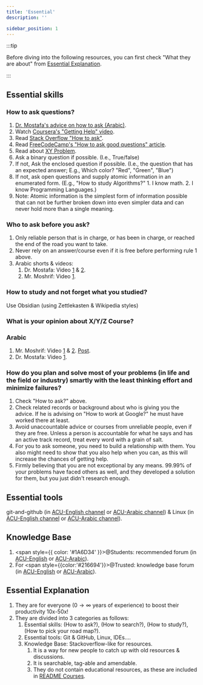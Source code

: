 ```yaml
---
title: 'Essential'
description: ''

sidebar_position: 1
---
```


:::tip

Before diving into the following resources, you can first check "What they are about" from [Essential Explanation](#essential-explanation).

:::

## Essential skills

### How to ask questions?

1. [Dr. Mostafa's advice on how to ask (Arabic)](https://www.youtube.com/watch?v=PxLOqb54omI).
2. Watch [Coursera's "Getting Help" video](https://www.coursera.org/lecture/data-scientists-tools/getting-help-dhpW3).
3. Read [Stack Overflow "How to ask"](https://stackoverflow.com/help/how-to-ask).
4. Read [FreeCodeCamp's "How to ask good questions" article](https://www.freecodecamp.org/news/how-to-ask-good-technical-questions/).
5. Read about [XY Problem](https://mywiki.wooledge.org/XyProblem).
6. Ask a binary question if possible. (I.e., True/false)
7. If not, Ask the enclosed question if possible. (I.e., the question that has an expected answer; E.g., Which color? "Red", "Green", "Blue")
8. If not, ask open questions and supply atomic information in an enumerated form. (E.g., "How to study Algorithms?" 1. I know math. 2. I know Programming Languages.)
9. Note: Atomic information is the simplest form of information possible that can not be further broken down into even simpler data and can never hold more than a single meaning.

### Who to ask before you ask?

1. Only reliable person that is in charge, or has been in charge, or reached the end of the road you want to take.
2. Never rely on an answer/course even if it is free before performing rule 1 above.
3. Arabic shorts & videos:
    1. Dr. Mostafa: Video [1](https://www.youtube.com/live/ZHMr5kPjFpk?feature=share) & [2](https://www.youtube.com/live/8pSt7yhkfSw?feature=share).
    2. Mr. Moshrif: Video [1](https://www.facebook.com/watch/?v=1453088708370995).

### How to study and not forget what you studied?

Use Obsidian (using Zettlekasten & Wikipedia styles)

### What is your opinion about X/Y/Z Course?

### Arabic

1. Mr. Moshrif: Video [1](https://www.facebook.com/watch/live/?ref=watch_permalink&v=553205550240384) & [2](https://fb.watch/jKaKqf2Rjq/). [Post](https://www.facebook.com/mmoshrif/posts/pfbid02gNUwraX2rJdykh2c6XXeAqKBh3ucdo7YcLx5qeHRqm87NywW769VavTTmZ197Hmdl).
2. Dr. Mostafa: Video [1](https://www.youtube.com/live/jJoVVCfDCN4).

### How do you plan and solve most of your problems (in life and the field or industry) smartly with the least thinking effort and minimize failures?

1. Check "How to ask?" above.
2. Check related records or background about who is giving you the advice. If he is advising on "How to work at Google?" he must have worked there at least.
3. Avoid unaccountable advice or courses from unreliable people, even if they are free. Unless a person is accountable for what he says and has an active track record, treat every word with a grain of salt.
4. For you to ask someone, you need to build a relationship with them. You also might need to show that you also help when you can, as this will increase the chances of getting help.
5. Firmly believing that you are not exceptional by any means. 99.99% of your problems have faced others as well, and they developed a solution for them, but you just didn't research enough.

## Essential tools

git-and-github (in [ACU-English channel](https://discord.com/channels/1026170883997438112/1026170885331222549) or [ACU-Arabic channel](https://discord.com/channels/950993900720492574/951580791316574248)) & Linux (in [ACU-English channel](https://discord.com/channels/1026170883997438112/1026170885331222550) or [ACU-Arabic channel](https://discord.com/channels/950993900720492574/951580813756088380)).

## Knowledge Base

1. <span style={{ color: '#1A6D34' }}>@Students</span>: recommended forum (in
   [ACU-English](https://discord.com/channels/1026170883997438112/1176582261433434112) or
   [ACU-Arabic](https://discord.com/channels/950993900720492574/1059712714492088370)).
2. For <span style={{color:'#216694'}}>@Trusted</span>: knowledge base forum (in [ACU-English](https://discord.com/channels/1026170883997438112/1176589702334267504) or [ACU-Arabic](https://discord.com/channels/950993900720492574/1075739383908552794)).

## Essential Explanation

1. They are for everyone ($0\rightarrow \infty$ years of experience) to boost their productivity 10x-50x!
2. They are divided into 3 categories as follows:
   1. Essential skills: (How to ask?), (How to search?), (How to study?), (How to pick your road map?).
   2. Essential tools: Git & GitHub, Linux, IDEs$\dots$.
   3. Knowledge Base: Stackoverflow-like for resources.
      1. It is a way for new people to catch up with old resources & discussions.
      2. It is searchable, tag-able and amendable.
      3. They do not contain educational resources, as these are included in [README Courses](/resources/courses/general).
